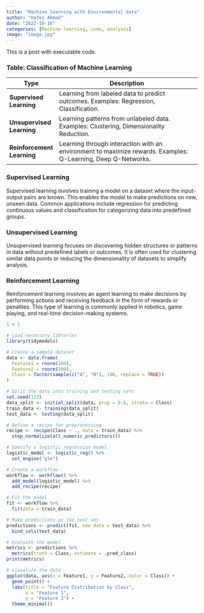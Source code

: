 ```yaml
---
title: "Machine learning with Environmental data"
author: "Hafez Ahmad"
date: "2022-10-16"
categories: [Machine learning, code, analysis]
image: "image.jpg"
---
```


This is a post with executable code.

### Table: Classification of Machine Learning

| Type                  | Description                                                                 |
|-----------------------|-----------------------------------------------------------------------------|
| **Supervised Learning** | Learning from labeled data to predict outcomes. Examples: Regression, Classification. |
| **Unsupervised Learning** | Learning patterns from unlabeled data. Examples: Clustering, Dimensionality Reduction. |
| **Reinforcement Learning** | Learning through interaction with an environment to maximize rewards. Examples: Q-Learning, Deep Q-Networks. |

### Supervised Learning
Supervised learning involves training a model on a dataset where the input-output pairs are known. This enables the model to make predictions on new, unseen data. Common applications include regression for predicting continuous values and classification for categorizing data into predefined groups.

### Unsupervised Learning
Unsupervised learning focuses on discovering hidden structures or patterns in data without predefined labels or outcomes. It is often used for clustering similar data points or reducing the dimensionality of datasets to simplify analysis.

### Reinforcement Learning
Reinforcement learning involves an agent learning to make decisions by performing actions and receiving feedback in the form of rewards or penalties. This type of learning is commonly applied in robotics, game playing, and real-time decision-making systems.

```r
1 + 1
```

```r
# Load necessary libraries
library(tidymodels)

# Create a sample dataset
data <- data.frame(
  Feature1 = rnorm(100),
  Feature2 = rnorm(100),
  Class = factor(sample(c("A", "B"), 100, replace = TRUE))
)

# Split the data into training and testing sets
set.seed(123)
data_split <- initial_split(data, prop = 0.8, strata = Class)
train_data <- training(data_split)
test_data <- testing(data_split)

# Define a recipe for preprocessing
recipe <- recipe(Class ~ ., data = train_data) %>%
  step_normalize(all_numeric_predictors())

# Specify a logistic regression model
logistic_model <- logistic_reg() %>%
  set_engine("glm")

# Create a workflow
workflow <- workflow() %>%
  add_model(logistic_model) %>%
  add_recipe(recipe)

# Fit the model
fit <- workflow %>%
  fit(data = train_data)

# Make predictions on the test set
predictions <- predict(fit, new_data = test_data) %>%
  bind_cols(test_data)

# Evaluate the model
metrics <- predictions %>%
  metrics(truth = Class, estimate = .pred_class)
print(metrics)

# Visualize the data
ggplot(data, aes(x = Feature1, y = Feature2, color = Class)) +
  geom_point() +
  labs(title = "Feature Distribution by Class",
       x = "Feature 1",
       y = "Feature 2") +
  theme_minimal()
```
